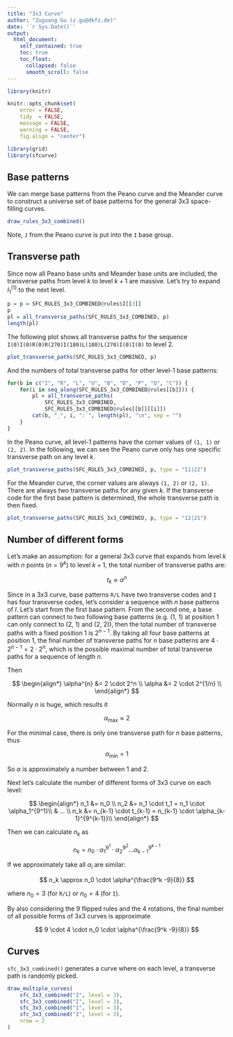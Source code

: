 ```yaml
---
title: "3x3 Curve"
author: "Zuguang Gu (z.gu@dkfz.de)"
date: '`r Sys.Date()`'
output: 
  html_document:
    self_contained: true
    toc: true
    toc_float:
      collapsed: false
      smooth_scroll: false
---
```


```r
library(knitr)

knitr::opts_chunk$set(
    error = FALSE,
    tidy  = FALSE,
    message = FALSE,
    warning = FALSE,
    fig.align = "center")

library(grid)
library(sfcurve)
```


## Base patterns

We can merge base patterns from the Peano curve and the Meander curve to
construct a universe set of base patterns for the general 3x3 space-filling curves.

```r
draw_rules_3x3_combined()
```

Note, `J` from the Peano curve is put into the `I` base group.

## Transverse path

Since now all Peano base units and Meander base units are included, the transverse paths from level $k$ to level $k+1$ are massive. Let's try to
expand $I_1^{(1)}$ to the next level.


```r
p = p = SFC_RULES_3x3_COMBINED@rules$I[[3]]
p
pl = all_transverse_paths(SFC_RULES_3x3_COMBINED, p)
length(pl)
```

The following plot shows all transverse
paths for the sequence `I(0)I(0)R(0)R(270)I(180)L(180)L(270)I(0)I(0)` to level 2.


```r
plot_transverse_paths(SFC_RULES_3x3_COMBINED, p)
```

And the numbers of total transverse paths for other level-1 base patterns:

```r
for(b in c("I", "R", "L", "U", "B", "D", "P", "Q", "C")) {
    for(i in seq_along(SFC_RULES_3x3_COMBINED@rules[[b]])) {
        pl = all_transverse_paths(
            SFC_RULES_3x3_COMBINED, 
            SFC_RULES_3x3_COMBINED@rules[[b]][[i]])
        cat(b, "_", i, ": ", length(pl), "\n", sep = "")
    }
}
```

In the Peano curve, all level-1 patterns have the corner values of `(1, 1)` or `(2, 2)`.
In the following, we can see the Peano curve only has one specific transverse path on
any level $k$.

```r
plot_transverse_paths(SFC_RULES_3x3_COMBINED, p, type = "11|22")
```

For the Meander curve, the corner values are always `(1, 2)` or `(2, 1)`. 
There are always two transverse paths for any given $k$. If the transverse code
for the first base pattern is determined, the whole transverse path is then fixed.

```r
plot_transverse_paths(SFC_RULES_3x3_COMBINED, p, type = "12|21")
```

## Number of different forms

Let's make an assumption: for a general 3x3 curve that expands from level $k$ with $n$ points ($n = 9^{k}$) to level $k+1$, 
the total number of transverse paths are:

$$
t_k \approx \alpha^n
$$

Since in a 3x3 curve, base patterns `R/L` have two transverse codes and `I` has four transverse codes,
let's consider a sequence with $n$ base patterns of $I$. Let's start from the first base pattern.
From the second one, a base pattern can connect to two following base patterns (e.g. (1, 1) at position 1 can only connect to
(2, 1) and (2, 2)), then the total number of transverse paths with a fixed position 1 is $2^{n-1}$.
By taking all four base patterns at position 1, the final number of transverse paths for $n$ base patterns 
are $4 \cdot 2^{n-1} = 2 \cdot 2^n$, which is the possible maximal number of total transverse paths for a sequence of length $n$.

Then

$$
\begin{align*}
\alpha^{n} &= 2 \cdot 2^n \\
\alpha &= 2 \cdot 2^{1/n} \\
\end{align*}
$$

Normally $n$ is huge, which results it

$$
\alpha_\mathrm{max} \approx 2
$$

For the minimal case, there is only one transverse path for $n$ base patterns, thus 

$$\alpha_\mathrm{min} = 1$$

So $\alpha$ is approximately a number between 1 and 2. 

Next let's calculate the number of different forms of 3x3 curve on each level:

$$
\begin{align*}
n_1 &= n_0 \\
n_2 &= n_1 \cdot t_1  = n_1 \cdot \alpha_1^{9^1}\\
    & ... \\
n_k &= n_{k-1} \cdot t_{k-1}  = n_{k-1} \cdot \alpha_{k-1}^{9^{k-1}}\\
\end{align*}
$$

Then we can calculate $n_k$ as

$$
n_k = n_0 \cdot \alpha_1^{9^1} \cdot \alpha_2^{9^2} ... \alpha_{k-1}^{9^{k-1}} 
$$

If we approximately take all $\alpha_i$ are similar:

$$
n_k \approx n_0 \cdot \alpha^{\frac{9^k -9}{8}}
$$

where $n_0 = 3$ (for `R/L`) or $n_0 = 4$ (for `I`).

By also considering the 9 flipped rules and the 4 rotations, the final number of all possible forms of 3x3 curves is approximate

$$
9 \cdot 4 \cdot n_0 \cdot \alpha^{\frac{9^k -9}{8}}
$$

## Curves

`sfc_3x3_combined()` generates a curve where on each level, a transverse path is randomly
picked.

```r
draw_multiple_curves(
    sfc_3x3_combined("I", level = 3),
    sfc_3x3_combined("I", level = 3),
    sfc_3x3_combined("I", level = 3),
    sfc_3x3_combined("I", level = 3),
    nrow = 2
)
```
